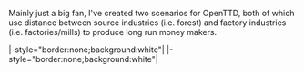 Mainly just a big fan, I've created two scenarios for OpenTTD, both of which use distance between source industries (i.e. forest) and factory industries (i.e. factories/mills) to produce long run money makers.

|-style="border:none;background:white"|
{{Page:en/Community/Scenarios/The Barrens}}
|-style="border:none;background:white"|
{{Page:en/Community/Scenarios/Verdant Islands}}


{{en/Archive/Community/Users/Userbox Scenarios Team}}